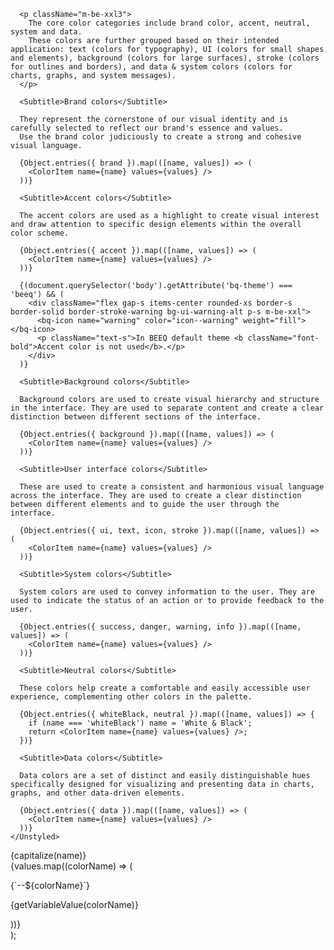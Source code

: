 
<Meta title="Foundation/Colors" />

<div className="bq-doc__wrapper">
  <div className="bq-doc__container" >
    <Unstyled>
      <Title>Colors</Title>

      <p className="m-be-xxl3">
        The core color categories include brand color, accent, neutral, system and data.
        These colors are further grouped based on their intended application: text (colors for typography), UI (colors for small shapes and elements), background (colors for large surfaces), stroke (colors for outlines and borders), and data & system colors (colors for charts, graphs, and system messages).
      </p>

      <Subtitle>Brand colors</Subtitle>

      They represent the cornerstone of our visual identity and is carefully selected to reflect our brand's essence and values.
      Use the brand color judiciously to create a strong and cohesive visual language.

      {Object.entries({ brand }).map(([name, values]) => (
        <ColorItem name={name} values={values} />
      ))}

      <Subtitle>Accent colors</Subtitle>

      The accent colors are used as a highlight to create visual interest and draw attention to specific design elements within the overall color scheme.

      {Object.entries({ accent }).map(([name, values]) => (
        <ColorItem name={name} values={values} />
      ))}

      {(document.querySelector('body').getAttribute('bq-theme') === 'beeq') && (
        <div className="flex gap-s items-center rounded-xs border-s border-solid border-stroke-warning bg-ui-warning-alt p-s m-be-xxl">
          <bq-icon name="warning" color="icon--warning" weight="fill"></bq-icon>
          <p className="text-s">In BEEQ default theme <b className="font-bold">Accent color is not used</b>.</p>
        </div>
      )}

      <Subtitle>Background colors</Subtitle>

      Background colors are used to create visual hierarchy and structure in the interface. They are used to separate content and create a clear distinction between different sections of the interface.

      {Object.entries({ background }).map(([name, values]) => (
        <ColorItem name={name} values={values} />
      ))}

      <Subtitle>User interface colors</Subtitle>

      These are used to create a consistent and harmonious visual language across the interface. They are used to create a clear distinction between different elements and to guide the user through the interface.

      {Object.entries({ ui, text, icon, stroke }).map(([name, values]) => (
        <ColorItem name={name} values={values} />
      ))}

      <Subtitle>System colors</Subtitle>

      System colors are used to convey information to the user. They are used to indicate the status of an action or to provide feedback to the user.

      {Object.entries({ success, danger, warning, info }).map(([name, values]) => (
        <ColorItem name={name} values={values} />
      ))}

      <Subtitle>Neutral colors</Subtitle>

      These colors help create a comfortable and easily accessible user experience, complementing other colors in the palette.

      {Object.entries({ whiteBlack, neutral }).map(([name, values]) => {
        if (name === 'whiteBlack') name = 'White & Black';
        return <ColorItem name={name} values={values} />;
      })}

      <Subtitle>Data colors</Subtitle>

      Data colors are a set of distinct and easily distinguishable hues specifically designed for visualizing and presenting data in charts, graphs, and other data-driven elements.

      {Object.entries({ data }).map(([name, values]) => (
        <ColorItem name={name} values={values} />
      ))}
    </Unstyled>
  </div>
</div>

  <div className="flex flex-col items-start m-b-xl">
    <div className="block m-be-s">{capitalize(name)}</div>
    <div className="flex flex-wrap gap-xs is-full">
      {values.map((colorName) => (
        <div key={colorName} className="flex flex-1 flex-col text-center">
          <div className="flex is-full bs-14 border-solid border-s border-stroke-primary m-be-xs" style={{ backgroundColor: `var(--${colorName})` }}></div>
          <p className="!text-xs !font-bold">{`--${colorName}`}</p>
          <p className="!text-xs !text-text-secondary">{getVariableValue(colorName)}</p>
        </div>
      ))}
    </div>
  </div>
);

